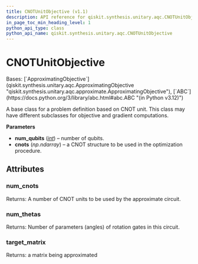 ```yaml
---
title: CNOTUnitObjective (v1.1)
description: API reference for qiskit.synthesis.unitary.aqc.CNOTUnitObjective in qiskit v1.1
in_page_toc_min_heading_level: 1
python_api_type: class
python_api_name: qiskit.synthesis.unitary.aqc.CNOTUnitObjective
---
```


# CNOTUnitObjective

<Class id="qiskit.synthesis.unitary.aqc.CNOTUnitObjective" isDedicatedPage={true} github="https://github.com/Qiskit/qiskit/tree/stable/1.1/qiskit/synthesis/unitary/aqc/cnot_unit_objective.py#L27-L58" signature="qiskit.synthesis.unitary.aqc.CNOTUnitObjective(num_qubits, cnots)" modifiers="class">
  Bases: [`ApproximatingObjective`](qiskit.synthesis.unitary.aqc.ApproximatingObjective "qiskit.synthesis.unitary.aqc.approximate.ApproximatingObjective"), [`ABC`](https://docs.python.org/3/library/abc.html#abc.ABC "(in Python v3.12)")

  A base class for a problem definition based on CNOT unit. This class may have different subclasses for objective and gradient computations.

  **Parameters**

  *   **num\_qubits** ([*int*](https://docs.python.org/3/library/functions.html#int "(in Python v3.12)")) – number of qubits.
  *   **cnots** (*np.ndarray*) – a CNOT structure to be used in the optimization procedure.

  ## Attributes

  ### num\_cnots

  <Attribute id="qiskit.synthesis.unitary.aqc.CNOTUnitObjective.num_cnots">
    Returns: A number of CNOT units to be used by the approximate circuit.
  </Attribute>

  ### num\_thetas

  <Attribute id="qiskit.synthesis.unitary.aqc.CNOTUnitObjective.num_thetas">
    Returns: Number of parameters (angles) of rotation gates in this circuit.
  </Attribute>

  ### target\_matrix

  <Attribute id="qiskit.synthesis.unitary.aqc.CNOTUnitObjective.target_matrix">
    Returns: a matrix being approximated
  </Attribute>
</Class>

